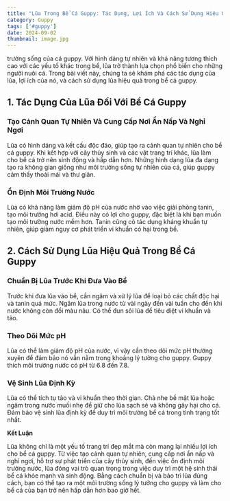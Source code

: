 ```yaml
---
title: "Lũa Trong Bể Cá Guppy: Tác Dụng, Lợi Ích Và Cách Sử Dụng Hiệu Quả"
category: Guppy
tags: ['#guppy']
date: 2024-09-02
thumbnail: image.jpg
---
```



trường sống của cá guppy. Với hình dáng tự nhiên và khả năng tương thích cao với các yếu tố khác 
trong bể, lũa trở thành lựa chọn phổ biến cho những người nuôi cá. Trong bài viết này, chúng ta 
sẽ khám phá các tác dụng của lũa, lợi ích của nó, và cách sử dụng lũa hiệu quả trong bể cá guppy.

## 1. Tác Dụng Của Lũa Đối Với Bể Cá Guppy

### Tạo Cảnh Quan Tự Nhiên Và Cung Cấp Nơi Ẩn Nấp Và Nghỉ Ngơi

Lũa có hình dáng và kết cấu độc đáo, giúp tạo ra cảnh quan tự nhiên cho bể cá guppy. Khi kết 
hợp với cây thủy sinh và các vật trang trí khác, lũa làm cho bể cá trở nên sinh động và hấp dẫn 
hơn. Những hình dạng lũa đa dạng tạo ra không gian giống như môi trường sống tự nhiên của cá, giúp 
guppy cảm thấy thoải mái và thư giãn.

### Ổn Định Môi Trường Nước

Lũa có khả năng làm giảm độ pH của nước nhờ vào việc giải phóng tanin, tạo môi trường hơi acid. 
Điều này có lợi cho guppy, đặc biệt là khi bạn muốn tạo môi trường nước mềm hơn. Tanin cũng có 
tác dụng kháng khuẩn tự nhiên, giúp giảm nguy cơ phát triển vi khuẩn có hại trong bể.

## 2. Cách Sử Dụng Lũa Hiệu Quả Trong Bể Cá Guppy

### Chuẩn Bị Lũa Trước Khi Đưa Vào Bể

Trước khi đưa lũa vào bể, cần ngâm và xử lý lũa để loại bỏ các chất độc hại và tanin quá mức. 
Ngâm lũa trong nước từ vài ngày đến vài tuần cho đến khi nước không còn đổi màu nâu. Có thể đun 
sôi lũa để tiêu diệt vi khuẩn và tảo.

### Theo Dõi Mức pH

Lũa có thể làm giảm độ pH của nước, vì vậy cần theo dõi mức pH thường xuyên để đảm bảo nó vẫn nằm 
trong khoảng lý tưởng cho guppy. Guppy thích môi trường nước có pH từ 6.8 đến 7.8.

### Vệ Sinh Lũa Định Kỳ

Lũa có thể tích tụ tảo và vi khuẩn theo thời gian. Chà nhẹ bề mặt lũa hoặc ngâm trong nước muối 
nhẹ để giữ cho lũa sạch sẽ và không gây hại cho cá. Đảm bảo vệ sinh lũa định kỳ để duy trì môi 
trường bể cá trong tình trạng tốt nhất.

**Kết Luận**

Lũa không chỉ là một yếu tố trang trí đẹp mắt mà còn mang lại nhiều lợi ích cho bể cá guppy. 
Từ việc tạo cảnh quan tự nhiên, cung cấp nơi ẩn nấp và nghỉ ngơi, hỗ trợ sự phát triển của cây 
thủy sinh, đến việc ổn định môi trường nước, lũa đóng vai trò quan trọng trong việc duy trì một 
hệ sinh thái bể cá khỏe mạnh và sinh động. Bằng cách chuẩn bị và bảo trì lũa đúng cách, bạn có 
thể tạo ra một môi trường sống lý tưởng cho guppy và làm cho bể cá của bạn trở nên hấp dẫn hơn 
bao giờ hết.

